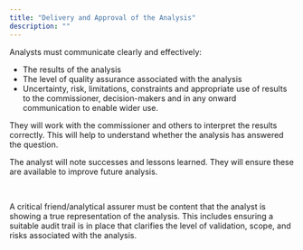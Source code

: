 ```yaml
---
title: "Delivery and Approval of the Analysis"
description: ""
---
```


 Analysts must communicate clearly and effectively: 
 
-	The results of the analysis 
-	The level of quality assurance associated with the analysis 
-	Uncertainty, risk, limitations, constraints and appropriate use of results
to the commissioner, decision-makers and in any onward communication to enable wider use.

They will work with the commissioner and others to interpret the results correctly. This will help to understand whether the analysis has answered the question.

The analyst will note successes and lessons learned. They will ensure these are available to improve future analysis.

::: {.callout-note title="Delivery Assurance" appearance="minimal" icon=false}
<br>

A critical friend/analytical assurer must be content that the analyst is showing a true representation of the analysis. This includes ensuring a suitable audit trail is in place that clarifies the level of validation, scope, and risks associated with the analysis.



:::